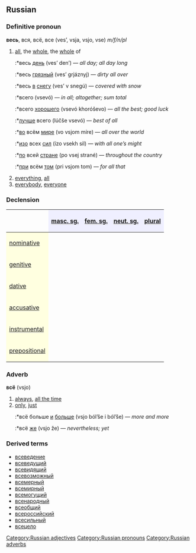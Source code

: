 ==Russian==
[[Category:Russian adjectives]]
[[Category:Russian pronouns]]
[[Category:Russian adverbs]]
===Definitive pronoun===
'''весь''', вся, всё, все (ves’, vsja, vsjo, vse) ''m/f/n/pl''

#[[all]], the [[whole]], the [[whole]] of
#:*весь [[день]] (ves’ den’) — ''all day; all day long''
#:*весь [[грязный]] (ves’ grjáznyj) — ''dirty all over''
#:*весь [[в]] [[снег|снегу]] (ves’ v snegú) — ''covered with snow''
#:*всего (vsevó) — ''in all; altogether; sum total''
#:*всего [[хороший|хорошего]] (vsevó khoróševo) — ''all the best; good luck''
#:*[[лучше]] всего (lúčše vsevó) — ''best of all''
#:*[[в|во]] всём [[мир|мире]] (vo vsjom míre) — ''all over the world''
#:*[[изо]] всех [[сила|сил]] (ízo vsekh sil) — ''with all one’s might''
#:*[[по]] всей [[страна|стране]] (po vsej strané) — ''throughout the country''
#:*[[при]] всём [[тот|том]] (pri vsjom tom) — ''for all that''
#[[everything]], [[all]]
#[[everybody]], [[everyone]]

===Declension===
{| border="1" cellpadding="4" cellspacing="0"
!
! style="background-color: #EFEFFF" align="center"|[[masculine|masc. sg.]]
! style="background-color: #EFEFFF" align="center"|[[feminine|fem. sg.]]
! style="background-color: #EFEFFF" align="center"|[[neuter|neut. sg.]]
! style="background-color: #EFEFFF" align="center"|[[plural]]
|-
! style="background-color: #FFFFE0" align="left"|[[nominative case|nominative]]
| align="center"|{{Unicode|весь}}
| align="center"|{{Unicode|вся}}
| align="center"|{{Unicode|всё}}
| align="center"|{{Unicode|все}}
|-
! style="background-color: #FFFFE0" align="left"|[[genitive case|genitive]]
| align="center"|{{Unicode|всего́}}
| align="center"|{{Unicode|всей}}
| align="center"|{{Unicode|всего́}}
| align="center"|{{Unicode|всех}}
|-
! style="background-color: #FFFFE0" align="left"|[[dative case|dative]]
| align="center"|{{Unicode|всему́}}
| align="center"|{{Unicode|всей}}
| align="center"|{{Unicode|всему́}}
| align="center"|{{Unicode|всем}}
|-
! style="background-color: #FFFFE0" align="left"|[[accusative case|accusative]]
| align="center"|{{Unicode|весь, всего́}}
| align="center"|{{Unicode|всю}}
| align="center"|{{Unicode|всё}}
| align="center"|{{Unicode|все, всех}}
|-
! style="background-color: #FFFFE0" align="left"|[[instrumental case|instrumental]]
| align="center"|{{Unicode|всем}}
| align="center"|{{Unicode|всей, все́ю}}
| align="center"|{{Unicode|всем}}
| align="center"|{{Unicode|все́ми}}
|-
! style="background-color: #FFFFE0" align="left"|[[prepositional case|prepositional]]
| align="center"|{{Unicode|обо всём}}
| align="center"|{{Unicode|обо всей}}
| align="center"|{{Unicode|обо всём}}
| align="center"|{{Unicode|обо всех}}
|}

===Adverb===
'''всё''' (vsjo)

#[[always]], [[all the time]]
#[[only]], [[just]]
#:*всё больше [[и]] [[больше]] (vsjo ból’še i ból’še) — ''more and more''
#:*всё [[же]] (vsjo že) — ''nevertheless; yet''

===Derived terms===
*[[всеведение]]
*[[всеведущий]]
*[[всевидящий]]
*[[всевозможный]]
*[[всемерный]]
*[[всемирный]]
*[[всемогущий]]
*[[всенародный]]
*[[всеобщий]]
*[[всероссийский]]
*[[всесильный]]
*[[всецело]]